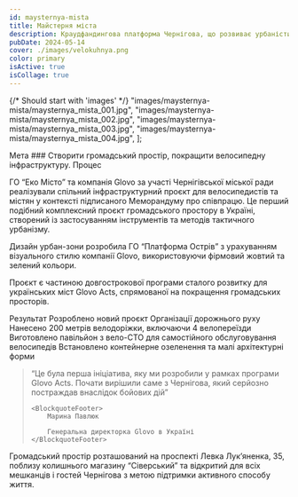 ```yaml
---
id: maysternya-mista
title: Майстерня міста
description: Краудфандингова платформа Чернігова, що розвиває урбаністичні міські проєкти
pubDate: 2024-05-14
cover: ./images/velokuhnya.png
color: primary
isActive: true
isCollage: true
---
```




{/* Should start with 'images' */}
"images/maysternya-mista/maysternya_mista_001.jpg",
"images/maysternya-mista/maysternya_mista_002.jpg",
"images/maysternya-mista/maysternya_mista_003.jpg",
"images/maysternya-mista/maysternya_mista_004.jpg",
];

<Centered>
<TextContent>
  <Badge>Мета</Badge>
  ### Створити громадський простір, покращити велосипедну інфраструктуру.
</TextContent>

</Centered>

<Centered>
<TextContent>
  <Badge>Процес</Badge>

ГО “Еко Місто” та компанія Glovo за участі Чернігівської міської ради реалізували спільний інфраструктурний проєкт для велосипедистів та містян у контексті підписаного Меморандуму про співпрацю. Це перший подібний комплексний проєкт громадського простору в Україні, створений із застосуванням інструментів та методів тактичного урбанізму.

Дизайн урбан-зони розробила ГО “Платформа Острів” з урахуванням візуального стилю компанії Glovo, використовуючи фірмовий жовтий та зелений кольори.

Проєкт є частиною довгострокової програми сталого розвитку для українських міст Glovo Acts, спрямованої на покращення громадських просторів.

</TextContent>

</Centered>

<Centered>
  <TextContent>
    <Badge>Результат</Badge>
    <Results>
      <ResultItem>
        <ResultIcon name="icon-heart" />
        Розроблено новий проєкт Організації дорожнього руху
      </ResultItem>
      <ResultItem>
        <ResultIcon name="icon-heart" />
        Нанесено 200 метрів велодоріжки, включаючи 4 велопереїзди
      </ResultItem>
      <ResultItem>
        <ResultIcon name="icon-heart" />
        Виготовлено павільйон з вело-СТО для самостійного обслуговування велосипедів
      </ResultItem>
      <ResultItem>
        <ResultIcon name="icon-heart" />
        Встановлено контейнерне озеленення та малі архітектурні форми
      </ResultItem>
    </Results>
  </TextContent>
</Centered>

<Centered>
<Blockquote>
<span>“</span>Це була перша ініціатива, яку ми розробили у рамках програми Glovo Acts. 
Почати вирішили саме з Чернігова, який серйозно постраждав внаслідок бойових дій<span>”</span>

    <BlockquoteFooter>
        Марина Павлюк

        Генеральна директорка Glovo в Україні
    </BlockquoteFooter>

</Blockquote>
</Centered>

<Centered>
  <TextContent>
    Громадський простір розташований на проспекті Левка Лук’яненка, 35, поблизу
    колишнього магазину “Сіверський” та відкритий для всіх мешканців і гостей
    Чернігова з метою підтримки активного способу життя.
  </TextContent>
</Centered>

<Centered>
  <TextContent>
    <Logos>
      <Icon name="donors-usaid" />
      <Icon name="donors-usaid" />
      <Icon name="donors-usaid" />
      <Icon name="donors-usaid" />
      <Icon name="donors-usaid" />
    </Logos>
  </TextContent>
</Centered>

<Gallery imagePaths={maysternyaImages} />
